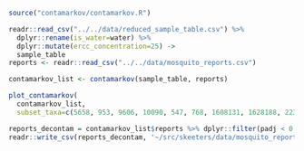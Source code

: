 ```r
source("contamarkov/contamarkov.R")

readr::read_csv("../../data/reduced_sample_table.csv") %>%
  dplyr::rename(is_water=water) %>%
  dplyr::mutate(ercc_concentration=25) ->
  sample_table
reports <- readr::read_csv("../../data/mosquito_reports.csv")
```

```r
contamarkov_list <- contamarkov(sample_table, reports)
```

```r
plot_contamarkov(
  contamarkov_list,
  subset_taxa=c(5658, 953, 9606, 10090, 547, 768, 1608131, 1628188, 2230910, 2079148))
```

```r
reports_decontam = contamarkov_list$reports %>% dplyr::filter(padj < 0.05)
readr::write_csv(reports_decontam, '~/src/skeeters/data/mosquito_reports_decontam.csv')
```

